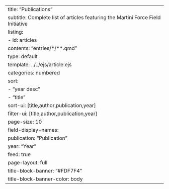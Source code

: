 ---
title: "Publications"
subtitle: Complete list of articles featuring the Martini Force Field Initiative
listing:
  - id: articles
    contents: "entries/*/**.qmd"
    type: default
    template: ../../ejs/article.ejs
    categories: numbered
    sort:
      - "year desc"
      - "title"
    sort-ui: [title,author,publication,year]
    filter-ui: [title,author,publication,year]
    page-size: 10
    field-display-names: 
      publication: "Publication"
      year: "Year"
    feed: true  
page-layout: full
title-block-banner: "#FDF7F4"
title-block-banner-color: body
---